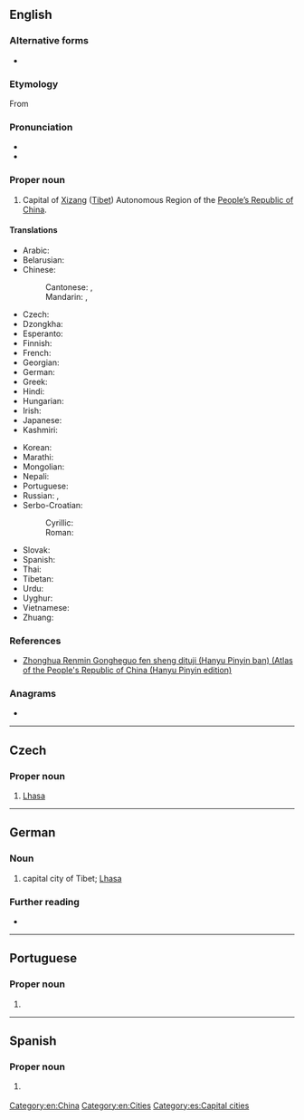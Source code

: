 ==English==
{{wikipedia}}

===Alternative forms===
* {{l|en|Lasa}}

===Etymology===
From {{etyl|bo|en}} {{m|bo|ལྷ་ས}}

===Pronunciation===
* {{IPA|/ˈlɑːsə/|lang=en}}
* {{rhymes|ɑːsə|lang=en}}

===Proper noun===
{{en-proper noun}}

# Capital of [[Xizang]] ([[Tibet]]) Autonomous Region of the [[People's Republic of China|People’s Republic of China]].

====Translations====
{{trans-top|Capital of Xizang (Tibet)}}
* Arabic: {{t|ar|لَاسَا|f}}
* Belarusian: {{t|be|Лхаса|f|sc=Cyrl}}
* Chinese:
*: Cantonese: {{t|yue|拉薩}}, {{t|yue|拉萨|tr=laai1 saat3}}
*: Mandarin: {{t+|cmn|拉薩|sc=Hani}}, {{t+|cmn|拉萨|tr=Lāsà|sc=Hani}}
* Czech: {{t+|cs|Lhasa|f}}
* Dzongkha: {{t-needed|dz}}
* Esperanto: {{t|eo|Lasao}}
* Finnish: {{t|fi|Lhasa}}
* French: {{t+|fr|Lhassa}}
* Georgian: {{t|ka|ლჰასა|sc=Geor}}
* German: {{t|de|Lhasa}}
* Greek: {{t|el|Λάσα}}
* Hindi: {{t+|hi|ल्हासा|tr=l'hāsā}}
* Hungarian: {{t+|hu|Lhásza}}
* Irish: {{t|ga|Lása|m}}
* Japanese: {{t|ja|ラサ|tr=Rasa}}
* Kashmiri: {{t-needed|ks}}
{{trans-mid}}
* Korean: {{t+|ko|라싸|tr=Lassa}}
* Marathi: {{t|mr|ल्हासा|tr=lhāsā|sc=Deva}}
* Mongolian: {{t|mn|Лхас|sc=Cyrl}}
* Nepali: {{t-needed|ne}}
* Portuguese: {{t|pt|Lassa}}
* Russian: {{t|ru|Лха́са|f}}, {{t+|ru|Ла́са|f}}
* Serbo-Croatian:
*: Cyrillic: {{t|sh|Ласа|f|sc=Cyrl}}
*: Roman: {{t|sh|Lasa|f}}
* Slovak: {{t|sk|Lhasa|f}}
* Spanish: {{t+|es|Lhasa}}
* Thai: {{t|th|ลาซา|tr=laasaa}}
* Tibetan: {{t|bo|ལྷ་ས|sc=Tibt}}
* Urdu: {{t-needed|ur}}
* Uyghur: {{t|ug|لخاسا}}
* Vietnamese: {{t|vi|Lhasa}}
* Zhuang: {{t|za|Lahsaz}}
{{trans-bottom}}

===References===
* [http://www.paragonbook.com/html/browsesubj/fullcitation.cfm?item=35277 Zhonghua Renmin Gongheguo fen sheng dituji (Hanyu Pinyin ban) (Atlas of the People's Republic of China (Hanyu Pinyin edition)]

===Anagrams===
* {{anagrams|en|Lasha|Salah|salah|shala}}

[[Category:en:China]]
[[Category:en:Cities]]

----

==Czech==

===Proper noun===
{{cs-proper noun|g=f}}

# [[#English|Lhasa]]

----

==German==
{{wikipedia|Lhasa|lang=de}}

===Noun===
{{de-proper noun|n}}

# capital city of Tibet; [[#English|Lhasa]]

===Further reading===
* {{R:Duden|Lhasa}}

----

==Portuguese==

===Proper noun===
{{pt-proper noun|f}}

# {{alternative form of|Lassa|lang=pt}}

----

==Spanish==
{{wikipedia|lang=es}}

===Proper noun===
{{es-proper noun}}

# {{l|en|Lhasa}} {{gloss|capital of Xizang (Tibet)}}

[[Category:es:Capital cities]]